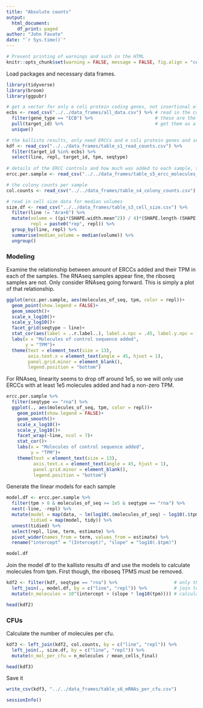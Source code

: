```yaml
---
title: "Absolute counts"
output: 
  html_document:
    df_print: paged
author: "John Favate"
date: "`r Sys.time()`"
---
```


```r
# Prevent printing of warnings and such in the HTML
knitr::opts_chunk$set(warning = FALSE, message = FALSE, fig.align = "center")
```

Load packages and necessary data frames.
```r
library(tidyverse)
library(broom)
library(ggpubr)

# get a vector for only e coli protein coding genes, not insertional elements or tRNAs or ERCCs
ecbs <- read_csv("../../data_frames/all_data.csv") %>% # read in the combined data frame
  filter(gene_type == "ECB") %>%                       # these are the protein coding genes
  pull(target_id) %>%                                  # get them as a vector
  unique()

# the kallisto results, only need ERCCs and e coli protein genes and select columns
kdf <- read_csv("../../data_frames/table_s1_read_counts.csv") %>% 
  filter(target_id %in% ecbs) %>% 
  select(line, repl, target_id, tpm, seqtype)
  
# details of the ERCC controls and how much was added to each sample, their TPMs, etc
ercc.per.sample <- read_csv("../../data_frames/table_s5_ercc_molecules_per_sample.csv")

# the colony counts per sample
col.counts <- read_csv("../../data_frames/table_s4_colony_counts.csv")

# read in cell size data for median volumes
size.df <- read_csv("../../data_frames/table_s3_cell_size.csv") %>% 
  filter(line != "Ara+6") %>% 
  mutate(volume = ((pi*(SHAPE.width.mean^2)) / 4)*(SHAPE.length-(SHAPE.width.mean/3)),
         repl = paste0("rep", repl)) %>% 
  group_by(line, repl) %>% 
  summarise(median_volume = median(volume)) %>% 
  ungroup()
```   

### Modeling

Examine the relationship between amount of ERCCs added and their TPM in each of the samples. The RNAseq samples appear fine, the riboseq samples are not. Only consider RNAseq going forward. This is simply a plot of that relationship. 
```r
ggplot(ercc.per.sample, aes(molecules_of_seq, tpm, color = repl))+
  geom_point(show.legend = FALSE)+
  geom_smooth()+
  scale_x_log10()+
  scale_y_log10()+
  facet_grid(seqtype ~ line)+
  stat_cor(aes(label = ..r.label..), label.x.npc = .45, label.y.npc = .125, show.legend = FALSE)+
  labs(x = "Molecules of control sequence added",
       y = "TPM")+
  theme(text = element_text(size = 13),
        axis.text.x = element_text(angle = 45, hjust = 1),
        panel.grid.minor = element_blank(),
        legend.position = "bottom")
```

For RNAseq, linearity seems to drop off around 1e5, so we will only use ERCCs with at least 1e5 molecules added and had a non-zero TPM.
```r
ercc.per.sample %>% 
  filter(seqtype == "rna") %>% 
  ggplot(., aes(molecules_of_seq, tpm, color = repl))+
    geom_point(show.legend = FALSE)+
    geom_smooth()+
    scale_x_log10()+
    scale_y_log10()+
    facet_wrap(~line, ncol = 7)+
    stat_cor()+
    labs(x = "Molecules of control sequence added",
         y = "TPM")+
    theme(text = element_text(size = 13),
          axis.text.x = element_text(angle = 45, hjust = 1),
          panel.grid.minor = element_blank(),
          legend.position = "bottom")
```

Generate the linear models for each sample
```r
model.df <- ercc.per.sample %>% 
  filter(tpm > 0 & molecules_of_seq >= 1e5 & seqtype == "rna") %>%          # pick ERCCs matching criteria, RNAseq only
  nest(-line, -repl) %>%                                                    # nest these columns to a compound data structure
  mutate(model = map(data, ~ lm(log10(.$molecules_of_seq) ~ log10(.$tpm))), # generate the model
         tidied = map(model, tidy)) %>%                                     # use broom to recover and tidy the model
  unnest(tidied) %>%
  select(repl, line, term, estimate) %>%                                    # only need these columns
  pivot_wider(names_from = term, values_from = estimate) %>%                # reshape to wider format
  rename("intercept" = "(Intercept)", "slope" = "log10(.$tpm)")             # rename some columns

model.df
```

Join the model df to the kallisto results df and use the models to calculate molecules from tpm. First though, the riboseq TPMS must be removed.
```r
kdf2 <- filter(kdf, seqtype == "rna") %>%                     # only the RNAseq TPMs are needed
  left_join(., model.df, by = c("line", "repl")) %>%          # join to the models
  mutate(n_molecules = 10^(intercept + (slope * log10(tpm)))) # calculate number of molecules

head(kdf2)
```

### CFUs

Calculate the number of molecules per cfu.
```r
kdf3 <- left_join(kdf2, col.counts, by = c("line", "repl")) %>% 
  left_join(., size.df, by = c("line", "repl")) %>% 
  mutate(n_mol_per_cfu = n_molecules / mean_cells_final)

head(kdf3)
```

Save it
```r
write_csv(kdf3, "../../data_frames/table_s6_mRNAs_per_cfu.csv")
```

```r
sessionInfo()
```